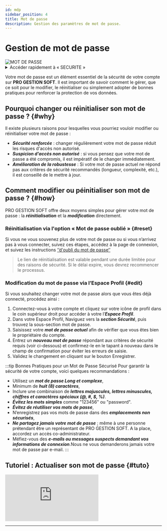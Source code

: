 ```yaml
---
id: mdp
sidebar_position: 4
title: Mot de passe
description: Gestion des paramètres de mot de passe.
---
```

 

# <i class="fas fa-user-lock"></i> Gestion de mot de passe
<img src="/img/docs/mdp.png" alt="MOT DE PASSE" className={styles.docsImg} />

<details>
  <summary>Accéder rapidement à « SECURITE »</summary>

  Pour accéder rapidement à la section SECURITE, saisissez simplement dans la barre de recherche un mot-clé de recherche pour trouver la section sans naviguer manuellement dans les menus.

  Voici une *[liste](/docs/act/controle/search)* – non exhaustive – des mots clés de recherches pris en charge.
</details>

Votre mot de passe est un élément essentiel de la sécurité de votre compte sur **PRO GESTION SOFT**. Il est important de savoir comment le gérer, que ce soit pour le modifier, le réinitialiser ou simplement adopter de bonnes pratiques pour renforcer la protection de vos données.

## Pourquoi changer ou réinitialiser son mot de passe ? \{#why}
Il existe plusieurs raisons pour lesquelles vous pourriez vouloir modifier ou réinitialiser votre mot de passe :

- ***Sécurité renforcée*** : changer régulièrement votre mot de passe réduit les risques d'accès non autorisé.
- ***Suspicion d'accès non autorisé*** : si vous pensez que votre mot de passe a été compromis, il est impératif de le changer immédiatement.
- ***Amélioration de la robustesse*** : Si votre mot de passe actuel ne répond pas aux critères de sécurité recommandés (longueur, complexité, etc.), il est conseillé de le mettre à jour.


## Comment modifier ou péinitialiser son mot de passe ? \{#how}
PRO GESTION SOFT offre deux moyens simples pour gérer votre mot de passe : la ***réinitialisation*** et la ***modification*** directement.

### Réinitialisation via l'option « Mot de passe oublié » \{#reset}
Si vous ne vous souvenez plus de votre mot de passe ou si vous n’arrivez pas à vous connecter, suivez ces étapes, accédez à la page de connexion, et suivez les instructions [‘’d'oubli du mot de passe‘’](/docs/act/auth/login#forgot-password)

> Le lien de réinitialisation est valable pendant une durée limitée pour des raisons de sécurité. Si le délai expire, vous devrez recommencer le processus.

### Modification du mot de passe via l’Espace Profil \{#edit}
Si vous souhaitez changer votre mot de passe alors que vous êtes déjà connecté, procédez ainsi :

1. Connectez-vous à votre compte et cliquez sur votre icône de profil dans le coin supérieur droit pour accéder à votre l’***Espace Profil***.
2. Dans votre Espace Profil, Naviguez vers la ***section Sécurité***, puis trouvez la sous-section mot de passe.
3. Saisissez votre ***mot de passe actuel*** afin de vérifier que vous êtes bien le propriétaire du compte.
4. Entrez un ***nouveau mot de passe*** répondant aux critères de sécurité requis (voir ci-dessous) et confirmez-le en le tapant à nouveau dans le champ de confirmation pour éviter les erreurs de saisie.
5. Validez le changement en cliquant sur le bouton <span className={styles.blueBtn}>Enregistrer</span>.

:::tip Bonnes Pratiques pour un Mot de Passe Sécurisé
Pour garantir la sécurité de votre compte, voici quelques recommandations :
- Utilisez un ***mot de passe Long et complexe***,
- Minimum de ***huit (8) caractères***,
- Inclure une combinaison de ***lettres majuscules, lettres minuscules, chiffres et caractères spéciaux (@, #, $, %)***.
- ***Évitez les mots simples*** comme "123456" ou "password".
- ***Évitez de réutiliser vos mots de passe***,
- N’enregistrez pas vos mots de passe dans des ***emplacements non sécurisés***,
- ***Ne partagez jamais votre mot de passe*** ; même à une personne prétendant être un représentant de PRO GESTION SOFT. A la place, accordez un accès co-administrateur.
- Méfiez-vous des ***e-mails ou messages suspects demandant vos informations de connexion***.Nous ne vous demanderons jamais votre mot de passe par e-mail.
:::


## Tutoriel : Actualiser son mot de passe \{#tuto}
<div className={styles.ytbFrame}>
<iframe
  src="https://www.youtube.com/embed/KAKnJ42iaKg"
  title="Connexion sur PGS"
  frameborder="0"
  allow="accelerometer; autoplay; clipboard-write; encrypted-media; gyroscope; picture-in-picture"
  allowfullscreen>
</iframe>
</div>

---

<Feedback />